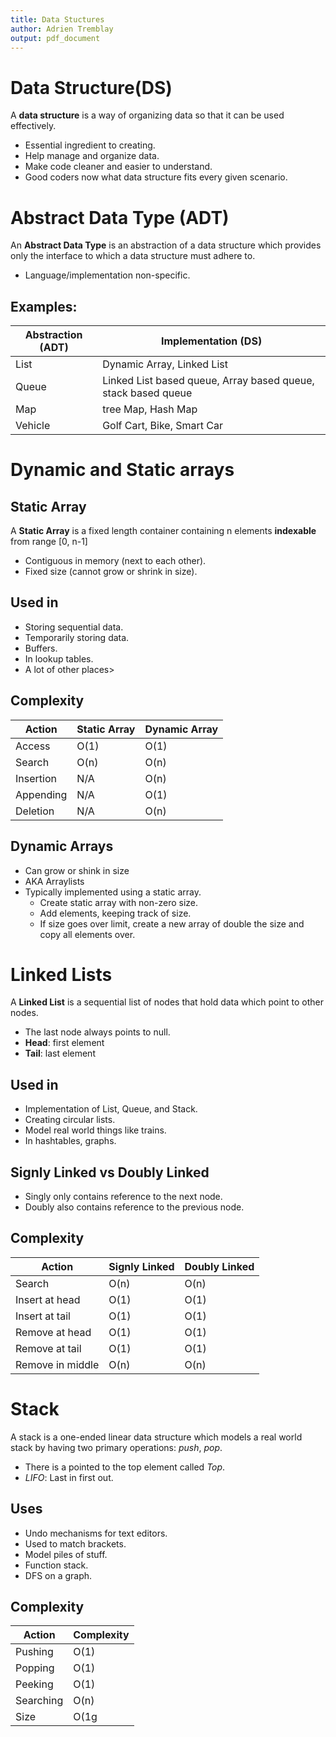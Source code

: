 ```yaml
---
title: Data Stuctures
author: Adrien Tremblay
output: pdf_document
---
```


# Data Structure(DS)

A **data structure** is a way of organizing data so that it can be used effectively. 

* Essential ingredient to creating.
* Help manage and organize data.
* Make code cleaner and easier to understand.
* Good coders now what data structure fits every given scenario.

# Abstract Data Type (ADT)

An **Abstract Data Type** is an abstraction of a data structure which provides only the interface to which a data structure must adhere to.

* Language/implementation non-specific.

## Examples:

Abstraction (ADT) | Implementation (DS)
----- | -----
List | Dynamic Array, Linked List
Queue | Linked List based queue, Array based queue, stack based queue
Map | tree Map, Hash Map
Vehicle | Golf Cart, Bike, Smart Car

# Dynamic and Static arrays

## Static Array

A **Static Array** is a fixed length container containing n elements **indexable** from range [0, n-1]

* Contiguous in memory (next to each other).
* Fixed size (cannot grow or shrink in size).

## Used in

* Storing sequential data.
* Temporarily storing data.
* Buffers.
* In lookup tables.
* A lot of other places>

## Complexity

Action | Static Array | Dynamic Array
----- | ----- | -----
Access | O(1) | O(1)
Search | O(n) | O(n) 
Insertion | N/A | O(n)
Appending | N/A | O(1)
Deletion | N/A | O(n)

## Dynamic Arrays

* Can grow or shink in size
* AKA Arraylists
* Typically implemented using a static array.
  + Create static array with non-zero size.
  + Add elements, keeping track of size.
  + If size goes over limit, create a new array of double the size and copy all elements over.

# Linked Lists

A **Linked List** is a sequential list of nodes that hold data which point to other nodes.

* The last node always points to null.
* **Head**: first element
* **Tail**: last element

## Used in

* Implementation of List, Queue, and Stack.
* Creating circular lists.
* Model real world things like trains.
* In hashtables, graphs.

## Signly Linked vs Doubly Linked

* Singly only contains reference to the next node.
* Doubly also contains reference to the previous node.

## Complexity

Action | Signly Linked | Doubly Linked
----- | ----- | -----
Search | O(n) | O(n) 
Insert at head | O(1) | O(1)
Insert at tail | O(1) | O(1)
Remove at head | O(1) | O(1)
Remove at tail | O(1) | O(1)
Remove in middle | O(n) | O(n)

# Stack

A stack is a one-ended linear data structure which models a real world stack by having two primary operations: *push*, *pop*.

* There is a pointed to the top element called *Top*.
* *LIFO*: Last in first out.

## Uses

* Undo mechanisms for text editors.
* Used to match brackets.
* Model piles of stuff.
* Function stack.
* DFS on a graph.

## Complexity

Action | Complexity  
----- | ----- 
Pushing | O(1)
Popping | O(1)
Peeking | O(1)
Searching | O(n)
Size | O(1g
